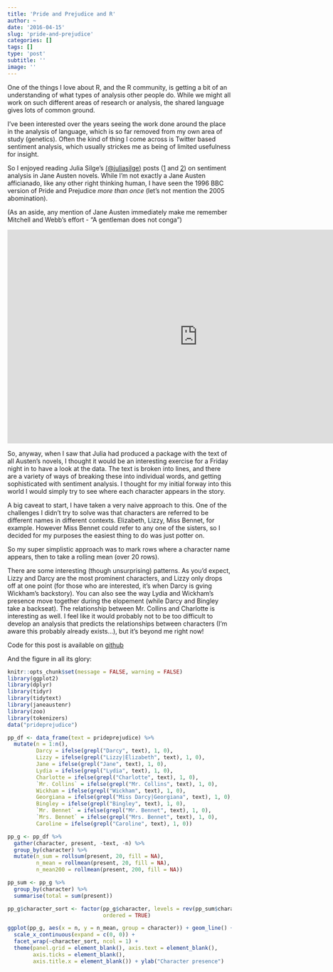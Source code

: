 ```yaml
---
title: 'Pride and Prejudice and R' 
author: ~
date: '2016-04-15'
slug: 'pride-and-prejudice'
categories: []
tags: []
type: 'post'
subtitle: ''
image: ''
---
```


One of the things I love about R, and the R community, is getting a bit of an understanding of what types of analysis other people do. While we might all work on such different areas of research or analysis, the shared language gives lots of common ground.

I've been interested over the years seeing the work done around the place in the analysis of language, which is so far removed from my own area of study (genetics). Often the kind of thing I come across is Twitter based sentiment analysis, which usually strickes me as being of limited usefulness for insight. 

So I enjoyed reading Julia Silge's [(@juliasilge)](https://twitter.com/juliasilge/) posts ([1](http://juliasilge.com/blog/You-Must-Allow-Me/) and [2](http://juliasilge.com/blog/If-I-Loved-NLP-Less/)) on sentiment analysis in Jane Austen novels. While I'm not exactly a Jane Austen afficianado, like any other right thinking human, I have seen the 1996 BBC version of Pride and Prejudice *more than once* (let's not mention the 2005 abomination). 

(As an aside, any mention of Jane Austen immediately make me remember Mitchell and Webb's effort - "A gentleman does not conga")

<iframe width="854" height="480" src="https://www.youtube.com/embed/gTchxR4suto" frameborder="0" allowfullscreen></iframe>

So, anyway, when I saw that Julia had produced a package with the text of all Austen's novels, I thought it would be an interesting exercise for a Friday night in to have a look at the data. The text is broken into lines, and there are a variety of ways of breaking these into individual words, and getting sophisticated with sentiment analysis. I thought for my initial forway into this world I would simply try to see where each character appears in the story.

A big caveat to start, I have taken a very naive approach to this. One of the challenges I didn't try to solve was that characters are referred to be different names in different contexts. Elizabeth, Lizzy, Miss Bennet, for example. However Miss Bennet could refer to any one of the sisters, so I decided for my purposes the easiest thing to do was just potter on.

So my super simplistic approach was to mark rows where a character name appears, then to take a rolling mean (over 20 rows). 

There are some interesting (though unsurprising) patterns. As you'd expect, Lizzy and Darcy are the most prominent characters, and Lizzy only drops off at one point (for those who are interested, it's when Darcy is gving Wickham's backstory). You can also see the way Lydia and Wickham's presence move together during the elopement (while Darcy and Bingley take a backseat). The relationship between Mr. Collins and Charlotte is interesting as well. I feel like it would probably not to be too difficult to develop an analysis that predicts the relationships between characters (I'm aware this probably already exists...), but it's beyond me right now!

Code for this post is available on [github](https://github.com/alexwhan/alexwhan.github.io/blob/master/_source/2016-04-15-pride-and-prejudice.Rmd)

And the figure in all its glory:

```r
knitr::opts_chunk$set(message = FALSE, warning = FALSE)
library(ggplot2)
library(dplyr)
library(tidyr)
library(tidytext)
library(janeaustenr)
library(zoo)
library(tokenizers)
data("prideprejudice")

pp_df <- data_frame(text = prideprejudice) %>% 
  mutate(n = 1:n(),
         Darcy = ifelse(grepl("Darcy", text), 1, 0),
         Lizzy = ifelse(grepl("Lizzy|Elizabeth", text), 1, 0),
         Jane = ifelse(grepl("Jane", text), 1, 0),
         Lydia = ifelse(grepl("Lydia", text), 1, 0),
         Charlotte = ifelse(grepl("Charlotte", text), 1, 0),
         `Mr. Collins` = ifelse(grepl("Mr. Collins", text), 1, 0),
         Wickham = ifelse(grepl("Wickham", text), 1, 0),
         Georgiana = ifelse(grepl("Miss Darcy|Georgiana", text), 1, 0),
         Bingley = ifelse(grepl("Bingley", text), 1, 0),
         `Mr. Bennet` = ifelse(grepl("Mr. Bennet", text), 1, 0),
         `Mrs. Bennet` = ifelse(grepl("Mrs. Bennet", text), 1, 0),
         Caroline = ifelse(grepl("Caroline", text), 1, 0))

pp_g <- pp_df %>% 
  gather(character, present, -text, -n) %>% 
  group_by(character) %>% 
  mutate(n_sum = rollsum(present, 20, fill = NA),
         n_mean = rollmean(present, 20, fill = NA),
         n_mean200 = rollmean(present, 200, fill = NA))

pp_sum <- pp_g %>% 
  group_by(character) %>% 
  summarise(total = sum(present))

pp_g$character_sort <- factor(pp_g$character, levels = rev(pp_sum$character[order(pp_sum$total)]),
                              ordered = TRUE)
```

```r
ggplot(pp_g, aes(x = n, y = n_mean, group = character)) + geom_line() +
  scale_x_continuous(expand = c(0, 0)) +
  facet_wrap(~character_sort, ncol = 1) +
  theme(panel.grid = element_blank(), axis.text = element_blank(),
        axis.ticks = element_blank(),
        axis.title.x = element_blank()) + ylab("Character presence")
  
```
